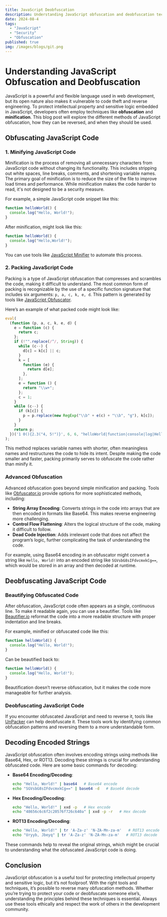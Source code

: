 ```yaml
---
title: JavaScript Deobfuscation
description: Understanding JavaScript obfuscation and deobfuscation techniques.
date: 2024-08-4
tags:
  - "JavaScript"
  - "Security"
  - "Obfuscation"
published: true
img: /images/blogs/git.png
---
```


# Understanding JavaScript Obfuscation and Deobfuscation

JavaScript is a powerful and flexible language used in web development, but its open nature also makes it vulnerable to code theft and reverse engineering. To protect intellectual property and sensitive logic embedded in JavaScript, developers often employ techniques like **obfuscation** and **minification**. This blog post will explore the different methods of JavaScript obfuscation, how they can be reversed, and when they should be used.

## Obfuscating JavaScript Code

### 1. **Minifying JavaScript Code**

Minification is the process of removing all unnecessary characters from JavaScript code without changing its functionality. This includes stripping out white spaces, line breaks, comments, and shortening variable names. The primary goal of minification is to reduce the size of the file to improve load times and performance. While minification makes the code harder to read, it's not designed to be a security measure.

For example, a simple JavaScript code snippet like this:

```javascript
function helloWorld() {
  console.log("Hello, World!");
}
```

After minification, might look like this:

```javascript
function helloWorld() {
  console.log("Hello,World!");
}
```

You can use tools like [JavaScript Minifier](https://javascript-minifier.com/) to automate this process.

### 2. **Packing JavaScript Code**

Packing is a type of JavaScript obfuscation that compresses and scrambles the code, making it difficult to understand. The most common form of packing is recognizable by the use of a specific function signature that includes six arguments: `p, a, c, k, e, d`. This pattern is generated by tools like [JavaScript Obfuscator](https://beautifytools.com/javascript-obfuscator.php).

Here’s an example of what packed code might look like:

```javascript
eval(
  (function (p, a, c, k, e, d) {
    e = function (c) {
      return c;
    };
    if (!"".replace(/^/, String)) {
      while (c--) {
        d[c] = k[c] || c;
      }
      k = [
        function (e) {
          return d[e];
        },
      ];
      e = function () {
        return "\\w+";
      };
      c = 1;
    }
    while (c--) {
      if (k[c]) {
        p = p.replace(new RegExp("\\b" + e(c) + "\\b", "g"), k[c]);
      }
    }
    return p;
  })('1 0(){2.3("4, 5!")}', 6, 6, "helloWorld|function|console|log|Hello|World".split("|"), 0, {})
);
```

This method replaces variable names with shorter, often meaningless names and restructures the code to hide its intent. Despite making the code smaller and faster, packing primarily serves to obfuscate the code rather than minify it.

### **Advanced Obfuscation**

Advanced obfuscation goes beyond simple minification and packing. Tools like [Obfuscator.io](https://obfuscator.io/) provide options for more sophisticated methods, including:

- **String Array Encoding**: Converts strings in the code into arrays that are then encoded in formats like Base64. This makes reverse engineering more challenging.
- **Control Flow Flattening**: Alters the logical structure of the code, making it difficult to follow.
- **Dead Code Injection**: Adds irrelevant code that does not affect the program’s logic, further complicating the task of understanding the code.

For example, using Base64 encoding in an obfuscator might convert a string like `Hello, World!` into an encoded string like `SGVsbG8sIFdvcmxkCg==`, which would be stored in an array and then decoded at runtime.

## Deobfuscating JavaScript Code

### **Beautifying Obfuscated Code**

After obfuscation, JavaScript code often appears as a single, continuous line. To make it readable again, you can use a beautifier. Tools like [Beautifier.io](https://beautifier.io/) reformat the code into a more readable structure with proper indentation and line breaks.

For example, minified or obfuscated code like this:

```javascript
function helloWorld() {
  console.log("Hello, World!");
}
```

Can be beautified back to:

```javascript
function helloWorld() {
  console.log("Hello, World!");
}
```

Beautification doesn’t reverse obfuscation, but it makes the code more manageable for further analysis.

### **Deobfuscating JavaScript Code**

If you encounter obfuscated JavaScript and need to reverse it, tools like [UnPacker](https://matthewfl.com/unPacker.html) can help deobfuscate it. These tools work by identifying common obfuscation patterns and reversing them to a more understandable form.

## **Decoding Encoded Strings**

JavaScript obfuscation often involves encoding strings using methods like Base64, Hex, or ROT13. Decoding these strings is crucial for understanding obfuscated code. Here are some basic commands for decoding:

- **Base64 Encoding/Decoding**:

  ```bash
  echo "Hello, World!" | base64   # Base64 encode
  echo "SGVsbG8sIFdvcmxkCg==" | base64 -d   # Base64 decode
  ```

- **Hex Encoding/Decoding**:

  ```bash
  echo "Hello, World!" | xxd -p   # Hex encode
  echo "48656c6c6f2c20576f726c640a" | xxd -p -r   # Hex decode
  ```

- **ROT13 Encoding/Decoding**:
  ```bash
  echo "Hello, World!" | tr 'A-Za-z' 'N-ZA-Mn-za-m'   # ROT13 encode
  echo "Uryyb, Jbeyq" | tr 'A-Za-z' 'N-ZA-Mn-za-m'   # ROT13 decode
  ```

These commands help to reveal the original strings, which might be crucial to understanding what the obfuscated JavaScript code is doing.

## Conclusion

JavaScript obfuscation is a useful tool for protecting intellectual property and sensitive logic, but it’s not foolproof. With the right tools and techniques, it’s possible to reverse many obfuscation methods. Whether you’re trying to protect your code or deobfuscate someone else’s, understanding the principles behind these techniques is essential. Always use these tools ethically and respect the work of others in the development community.
